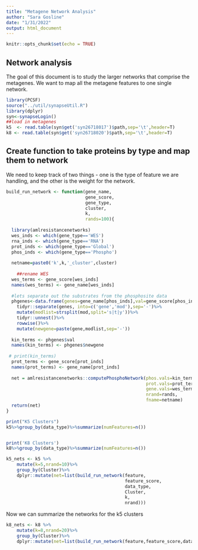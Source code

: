 ```yaml
---
title: "Metagene Network Analysis"
author: "Sara Gosline"
date: "1/31/2022"
output: html_document
---
```


```r
knitr::opts_chunk$set(echo = TRUE)
```

## Network analysis 

The goal of this document is to study the larger networks that comprise the metagenes. We want to map all the metagene features to one single network.

```r

library(PCSF)
source("../util/synapseUtil.R")
library(dplyr)
syn<-synapseLogin()
##load in metagenes
k5  <- read.table(syn$get('syn26718017')$path,sep='\t',header=T)
k8 <- read.table(syn$get('syn26718020')$path,sep='\t',header=T)

```

## Create function to take proteins by type and map them to network

We need to keep track of two things - one is the type of feature we are handling, and the other is the weight for the network.

```r

build_run_network <- function(gene_name, 
                              gene_score, 
                              gene_type,
                              cluster,
                              k,
                              rands=100){
  
  library(amlresistancenetworks)
  wes_inds <- which(gene_type=='WES')
  rna_inds <- which(gene_type=='RNA')
  prot_inds <- which(gene_type=='Global')
  phos_inds <- which(gene_type=='Phospho')
  
  netname=paste0('k',k,'_cluster',cluster)
  
    ##rename WES
  wes_terms <- gene_score[wes_inds]
  names(wes_terms) <- gene_name[wes_inds]
  
  #lets separate out the substrates from the phosphosite data
  phgenes<-data.frame(genes=gene_name[phos_inds],val=gene_score[phos_inds])%>%
    tidyr::separate(genes, into=c('gene','mod'),sep='-')%>%
    mutate(modlist=strsplit(mod,split='s|t|y'))%>%
    tidyr::unnest()%>%
    rowwise()%>%
    mutate(newgene=paste(gene,modlist,sep='-'))
  
  kin_terms <- phgenes$val
  names(kin_terms) <- phgenes$newgene
  
 # print(kin_terms)
  prot_terms <- gene_score[prot_inds]
  names(prot_terms) <- gene_name[prot_inds]
  
  net = amlresistancenetworks::computePhosphoNetwork(phos.vals=kin_terms,
                                                     prot.vals=prot_terms,
                                                     gene.vals=wes_terms,
                                                     nrand=rands,
                                                     fname=netname)
  return(net)
}

print("K5 Clusters")
k5%>%group_by(data_type)%>%summarize(numFeatures=n())


print('K8 Clusters')
k8%>%group_by(data_type)%>%summarize(numFeatures=n())
```



```r
k5_nets <- k5 %>%
    mutate(k=5,nrand=10)%>%
    group_by(Cluster)%>%
    dplyr::mutate(net=list(build_run_network(feature,
                                             feature_score,
                                             data_type,
                                             Cluster,
                                             k,
                                             nrand)))

```

Now we can summarize the networks for the k5 clusters

```r
k8_nets <- k8 %>%
    mutate(k=8,nrand=20)%>%
    group_by(Cluster)%>%
    dplyr::mutate(net=list(build_run_network(feature,feature_score,data_type,Cluster,k,nrand)))


```